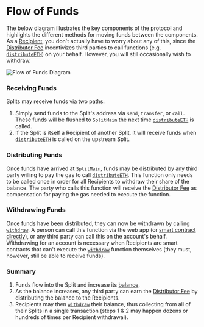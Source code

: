 # Flow of Funds

The below diagram illustrates the key components of the protocol and highlights
the different methods for moving funds between the components. As a
[Recipient](/core-concepts#recipient), you don't actually have to worry about
any of this, since the [Distributor Fee](/core-concepts#distributor-fee)
incentivizes third parties to call functions (e.g.
[`distributeETH`](/smartcontracts/SplitMain#distributeeth)) on your behalf.
However, you will still occasionally wish to withdraw.

![Flow of Funds Diagram](/flow-of-funds.svg)

### Receiving Funds

Splits may receive funds via two paths:

1. Simply send funds to the Split's address via `send`, `transfer`, or `call`.
   These funds will be flushed to `SplitMain` the next time
   [`distributeETH`](/smartcontracts/SplitMain#distributeeth) is called.
1. If the Split is itself a Recipient of another Split, it will receive funds
   when [`distributeETH`](/smartcontracts/SplitMain#distributeeth) is called on
   the upstream Split.

### Distributing Funds

Once funds have arrived at `SplitMain`, funds may be distributed by any third
party willing to pay the gas to call
[`distributeETH`](/smartcontracts/SplitMain#distributeeth). This function only
needs to be called once in order for all Recipients to withdraw their share of
the balance. The party who calls this function will receive the
[Distributor Fee](/core-concepts#distributor-fee) as compensation for paying the
gas needed to execute the function.

### Withdrawing Funds

Once funds have been distributed, they can now be withdrawn by calling
[`withdraw`](/smartcontracts/SplitMain#withdraw). A person can call this
function via the web app (or
[smart contract directly](/https://etherscan.io/address/0x2ed6c4B5dA6378c7897AC67Ba9e43102Feb694EE#writeContract#F11)),
or any third party can call this on the account's behalf. Withdrawing for an
account is necessary when Recipients are smart contracts that can't execute the
[`withdraw`](/smartcontracts/SplitMain#withdraw) function themselves (they must,
however, still be able to receive funds).

### Summary

1. Funds flow into the Split and increase its [balance](/core-concepts#balance).
2. As the balance increases, any third party can earn the
   [Distributor Fee](/core-concepts#distributor-fee) by distributing the balance
   to the Recipients.
3. Recipients may then [`withdraw`](/smartcontracts/SplitMain#withdraw) their
   balance, thus collecting from all of their Splits in a single transaction
   (steps 1 & 2 may happen dozens or hundreds of times per Recipient
   withdrawal).
